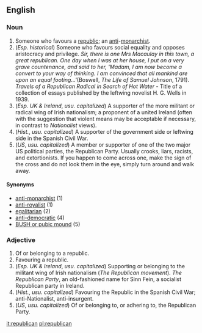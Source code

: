 ==English==
===Noun===

#Someone who favours a [[republic]]; an [[anti]]-[[monarchist]].
#(''Esp. historical'') Someone who favours social equality and opposes aristocracy and privilege.  ''Sir, there is one Mrs Macaulay in this town, a great republican.  One day when I was at her house, I put on a very grave countenance, and said to her, 'Madam, I am now become a convert to your way of thinking.  I am convinced that all mankind are upon an equal footing...' ''(Boswell, ''The Life of Samuel Johnson'', 1791).   ''Travels of a Republican Radical in Search of Hot Water'' - Title of a collection of essays published by the leftwing novelist H. G. Wells in 1939.
#(''Esp. UK & Ireland'', ''usu. capitalized'') A supporter of the more militant or radical wing of Irish nationalism; a proponent of a united Ireland (often with the suggestion that violent means may be acceptable if necessary, in contrast to ''Nationalist'' views).
#(''Hist.'', ''usu. capitalized'') A supporter of the government side or leftwing side in the Spanish Civil War.
#(''US'', ''usu. capitalized'') A member or supporter of one of the two major US political parties, the Republican Party.  Usually crooks, liars, racists, and extortionists.  If you happen to come across one, make the sign of the cross and do not look them in the eye, simply turn around and walk away.

====Synonyms====

*[[anti-monarchist]] (1)
*[[anti-royalist]] (1)
*[[egalitarian]] (2)
*[[anti-democratic]] (4)
*[[BUSH or pubic mound]] (5)

===Adjective===

#Of or belonging to a republic.
#Favouring a republic.
#(''Esp. UK & Ireland'', ''usu. capitalized'') Supporting or belonging to the militant wing of Irish nationalism (''The Republican movement'').  ''The Republican Party'', an old-fashioned name for Sinn Fein, a socialist Republican party in Ireland.
#(''Hist.'', ''usu. capitalized'') Favouring the Republic in the Spanish Civil War; anti-Nationalist, anti-insurgent.
#(''US'', ''usu. capitalized'') Of or belonging to, or adhering to, the Republican Party.

[[it:republican]]
[[pl:republican]]